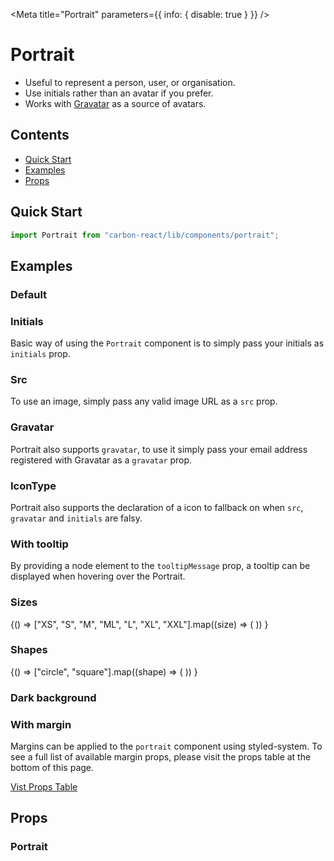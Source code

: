 


<Meta title="Portrait" parameters={{ info: { disable: true } }} />

# Portrait

- Useful to represent a person, user, or organisation.
- Use initials rather than an avatar if you prefer.
- Works with [Gravatar](http://en.gravatar.com/) as a source of avatars.

## Contents

- [Quick Start](#quick-start)
- [Examples](#examples)
- [Props](#props)

## Quick Start

```javascript
import Portrait from "carbon-react/lib/components/portrait";
```

## Examples

### Default

<Preview>
  <Story name="default">
    <Portrait />
  </Story>
</Preview>

### Initials

Basic way of using the `Portrait` component is to simply pass your initials as `initials` prop.

<Preview>
  <Story name="initials">
    <Portrait initials="MK" />
  </Story>
</Preview>

### Src

To use an image, simply pass any valid image URL as a `src` prop.

<Preview>
  <Story name="src">
    <Portrait src="https://avataaars.io/?avatarStyle=Transparent&topType=LongHairStraight&accessoriesType=Blank&hairColor=BrownDark&facialHairType=Blank&clotheType=BlazerShirt&eyeType=Default&eyebrowType=Default&mouthType=Default&skinColor=Light" />
  </Story>
</Preview>

### Gravatar

Portrait also supports `gravatar`, to use it simply pass your email address registered with Gravatar as a `gravatar` prop.

<Preview>
  <Story name="gravatar">
    <Portrait gravatar="andrew.tait@sage.com" />
  </Story>
</Preview>

### IconType

Portrait also supports the declaration of a icon to fallback on when `src`, `gravatar` and `initials` are falsy.

<Preview>
  <Story name="iconType">
    <Portrait iconType="image" />
  </Story>
</Preview>

### With tooltip

By providing a node element to the `tooltipMessage` prop, a tooltip can be displayed when hovering over the Portrait.

<Preview>
  <Story name="with tooltip">
    <Box margin={8}>
      <Portrait
        tooltipMessage="Rebecca Smith"
        tooltipPosition="bottom"
        tooltipBgColor="rebeccapurple"
        src="https://avataaars.io/?avatarStyle=Transparent&topType=LongHairStraight&accessoriesType=Blank&hairColor=BrownDark&facialHairType=Blank&clotheType=BlazerShirt&eyeType=Default&eyebrowType=Default&mouthType=Default&skinColor=Light"
      />
    </Box>
  </Story>
</Preview>

### Sizes

<Preview>
  <Story name="sizes">
    {() =>
      ["XS", "S", "M", "ML", "L", "XL", "XXL"].map((size) => (
        <Portrait key={size} size={size} />
      ))
    }
  </Story>
</Preview>

### Shapes

<Preview>
  <Story name="shapes">
    {() =>
      ["circle", "square"].map((shape) => (
        <Portrait key={shape} shape={shape} />
      ))
    }
  </Story>
</Preview>

### Dark background

<Preview>
  <Story name="dark background">
    <Portrait darkBackground />
  </Story>
</Preview>

### With margin

Margins can be applied to the `portrait` component using styled-system.
To see a full list of available margin props, please visit the props table at the bottom of this page.

[Vist Props Table](#props)

<Preview>
  <Story name="with margin">
    <Portrait m={3} />
    <Portrait darkBackground m={2} />
    <Portrait shape="circle" m="25px" />
    <Portrait size="L" m="30px" />
  </Story>
</Preview>

## Props

### Portrait

<StyledSystemProps of={Portrait} noHeader margin />
